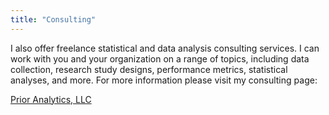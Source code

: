 ---
title: "Consulting"
---

I also offer freelance statistical and data analysis consulting services. I can work with you and your organization on a range of topics, including data collection, research study designs, performance metrics, statistical analyses, and more. For more information please visit my consulting page:

[Prior Analytics, LLC](https://www.prioranalytics.net)
